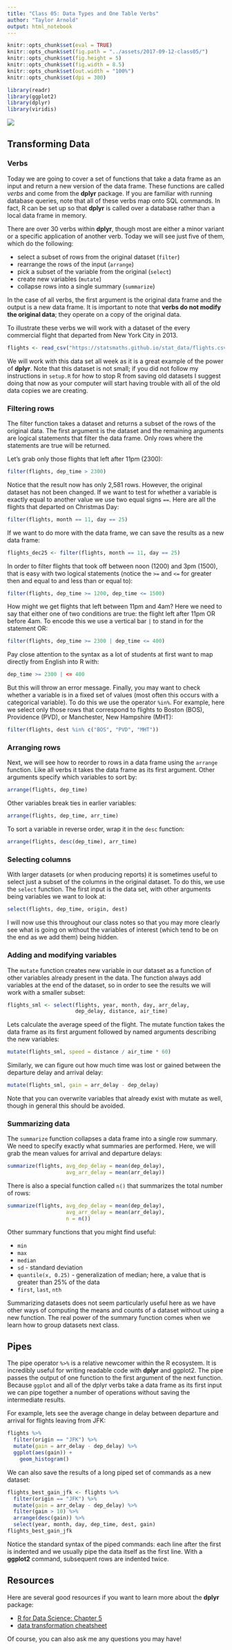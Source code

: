 ```yaml
---
title: "Class 05: Data Types and One Table Verbs"
author: "Taylor Arnold"
output: html_notebook
---
```


```r
knitr::opts_chunk$set(eval = TRUE)
knitr::opts_chunk$set(fig.path = "../assets/2017-09-12-class05/")
knitr::opts_chunk$set(fig.height = 5)
knitr::opts_chunk$set(fig.width = 8.5)
knitr::opts_chunk$set(out.width = "100%")
knitr::opts_chunk$set(dpi = 300)
```

```r
library(readr)
library(ggplot2)
library(dplyr)
library(viridis)
```

![](../assets/img/data_pipeline_transform.png)

## Transforming Data

### Verbs

Today we are going to cover a set of functions that take
a data frame as an input and return a new version of the
data frame. These functions are called *verbs* and come
from the **dplyr** package. If you are familiar with
running database queries, note that all of these verbs
map onto SQL commands. In fact, R can be set up so that
**dplyr** is called over a database rather than a local
data frame in memory.

There are over 30 verbs within **dplyr**, though most are
either a minor variant or a specific application of another
verb. Today we will see just five of them, which do the
following:

- select a subset of rows from the original dataset (`filter`)
- rearrange the rows of the input (`arrange`)
- pick a subset of the variable from the original (`select`)
- create new variables (`mutate`)
- collapse rows into a single summary (`summarize`)

In the case of all verbs, the first argument is the original
data frame and the output is a new data frame. It is important
to note that **verbs do not modify the original data**; they
operate on a copy of the original data.

To illustrate these verbs we will work with a dataset of
the every commercial flight that departed from New York City
in 2013.

```r
flights <- read_csv("https://statsmaths.github.io/stat_data/flights.csv")
```

We will work with this data set all week as it is a great example
of the power of **dplyr**. Note that this dataset is not small;
if you did not follow my instructions in `setup.R` for how to stop
R from saving old datasets I suggest doing that now as your computer
will start having trouble with all of the old data copies we are
creating.

### Filtering rows

The filter function takes a dataset and returns a subset of the rows
of the original data. The first argument is the dataset and the
remaining arguments are logical statements that filter the data
frame. Only rows where the statements are true will be returned.

Let's grab only those flights that left after 11pm (2300):

```r
filter(flights, dep_time > 2300)
```

Notice that the result now has only 2,581 rows. However, the original
dataset has not been changed. If we want to test for whether a
variable is exactly equal to another value we use two equal signs
`==`. Here are all the flights that departed on Christmas Day:

```r
filter(flights, month == 11, day == 25)
```

If we want to do more with the data frame, we can save the results
as a new data frame:

```r
flights_dec25 <- filter(flights, month == 11, day == 25)
```

In order to filter flights that took off between noon (1200) and
3pm (1500), that is easy with two logical statements (notice the
`>=` and `<=` for greater then and equal to and less than or
equal to):

```r
filter(flights, dep_time >= 1200, dep_time <= 1500)
```

How might we get flights that left between 11pm and 4am? Here
we need to say that either one of two conditions are true: the
flight left after 11pm OR before 4am. To encode this we use
a vertical bar `|` to stand in for the statement OR:

```r
filter(flights, dep_time >= 2300 | dep_time <= 400)
```

Pay close attention to the syntax as a lot of students at first
want to map directly from English into R with:

```r
dep_time >= 2300 | <= 400
```

But this will throw an error message. Finally, you may want to
check whether a variable is in a fixed set of values (most often
this occurs with a categorical variable). To do this we use the
operator `%in%`. For example, here we select only those rows that
correspond to flights to Boston (BOS), Providence (PVD), or
Manchester, New Hampshire (MHT):

```r
filter(flights, dest %in% c("BOS", "PVD", "MHT"))
```

### Arranging rows

Next, we will see how to reorder to rows in a data frame using the
`arrange` function. Like all verbs it takes the data frame as its
first argument. Other arguments specify which variables to sort by:

```r
arrange(flights, dep_time)
```

Other variables break ties in earlier variables:

```r
arrange(flights, dep_time, arr_time)
```

To sort a variable in reverse order, wrap it in the `desc` function:

```r
arrange(flights, desc(dep_time), arr_time)
```

### Selecting columns

With larger datasets (or when producing reports) it is sometimes
useful to select just a subset of the columns in the original
dataset. To do this, we use the `select` function. The first input
is the data set, with other arguments being variables we want to
look at:

```r
select(flights, dep_time, origin, dest)
```

I will now use this throughout our class notes so that you may
more clearly see what is going on without the variables of interest
(which tend to be on the end as we add them) being hidden.

### Adding and modifying variables

The `mutate` function creates new variable in our dataset as a
function of other variables already present in the data. The
function always add variables at the end of the dataset, so in
order to see the results we will work with a smaller subset:

```r
flights_sml <- select(flights, year, month, day, arr_delay,
                      dep_delay, distance, air_time)
```

Lets calculate the average speed of the flight. The mutate function
takes the data frame as its first argument followed by named arguments
describing the new variables:

```r
mutate(flights_sml, speed = distance / air_time * 60)
```

Similarly, we can figure out how much time was lost or gained
between the departure delay and arrival delay:

```r
mutate(flights_sml, gain = arr_delay - dep_delay)
```

Note that you can overwrite variables that already exist with mutate
as well, though in general this should be avoided.

### Summarizing data

The `summarize` function collapses a data frame into a single row
summary. We need to specify exactly what summaries are performed.
Here, we will grab the mean values for arrival and departure delays:

```r
summarize(flights, avg_dep_delay = mean(dep_delay),
                   avg_arr_delay = mean(arr_delay))
```

There is also a special function called `n()` that summarizes the
total number of rows:

```r
summarize(flights, avg_dep_delay = mean(dep_delay),
                   avg_arr_delay = mean(arr_delay),
                   n = n())
```

Other summary functions that you might find useful:

- `min`
- `max`
- `median`
- `sd` - standard deviation
- `quantile(x, 0.25)` - generalization of median; here, a value
that is greater than 25% of the data
- `first`, `last`, `nth`

Summarizing datasets does not seem particularly useful here as
we have other ways of computing the means and counts of a dataset
without using a new function. The real power of the summary
function comes when we learn how to group datasets next class.

## Pipes

The pipe operator `%>%` is a relative newcomer within the R
ecosystem. It is incredibly useful for writing readable code
with **dplyr** and ggplot2. The pipe passes the output of
one function to the first argument of the next function. Because
`ggplot` and all of the dplyr verbs take a data frame as its
first input we can pipe together a number of operations without
saving the intermediate results.

For example, lets see the average change in delay between departure
and arrival for flights leaving from JFK:

```r
flights %>%
  filter(origin == "JFK") %>%
  mutate(gain = arr_delay - dep_delay) %>%
  ggplot(aes(gain)) +
    geom_histogram()
```

We can also save the results of a long piped set of commands as
a new dataset:

```r
flights_best_gain_jfk <- flights %>%
  filter(origin == "JFK") %>%
  mutate(gain = arr_delay - dep_delay) %>%
  filter(gain > 10) %>%
  arrange(desc(gain)) %>%
  select(year, month, day, dep_time, dest, gain)
flights_best_gain_jfk
```

Notice the standard syntax of the piped commands: each line after
the first is indented and we usually pipe the data itself as the
first line. With a **ggplot2** command, subsequent rows are indented
twice.

## Resources

Here are several good resources if you want to learn more about
the **dplyr** package:

- [R for Data Science: Chapter 5](http://r4ds.had.co.nz/transform.html)
- [data transformation cheatsheet](https://github.com/rstudio/cheatsheets/raw/master/source/pdfs/data-transformation-cheatsheet.pdf)

Of course, you can also ask me any questions you may have!


